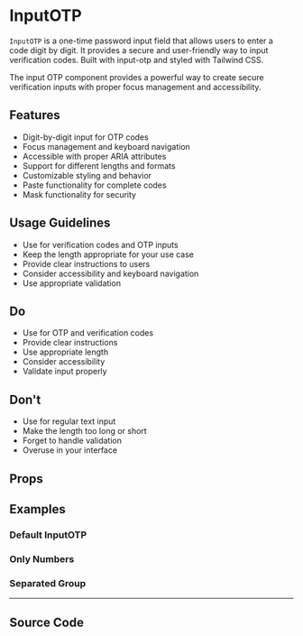 
<Meta of={InputOTPStories} />

# InputOTP

`InputOTP` is a one-time password input field that allows users to enter a code digit by digit. It provides a secure and user-friendly way to input verification codes. Built with input-otp and styled with Tailwind CSS.

The input OTP component provides a powerful way to create secure verification inputs with proper focus management and accessibility.

## Features

- Digit-by-digit input for OTP codes
- Focus management and keyboard navigation
- Accessible with proper ARIA attributes
- Support for different lengths and formats
- Customizable styling and behavior
- Paste functionality for complete codes
- Mask functionality for security

## Usage Guidelines

- Use for verification codes and OTP inputs
- Keep the length appropriate for your use case
- Provide clear instructions to users
- Consider accessibility and keyboard navigation
- Use appropriate validation

## Do

- Use for OTP and verification codes
- Provide clear instructions
- Use appropriate length
- Consider accessibility
- Validate input properly

## Don't

- Use for regular text input
- Make the length too long or short
- Forget to handle validation
- Overuse in your interface

## Props

<Controls of={InputOTPStories.Default} />

## Examples

### Default InputOTP

<Canvas of={InputOTPStories.Default} />

### Only Numbers

<Canvas of={InputOTPStories.OnlyNumbers} />

### Separated Group

<Canvas of={InputOTPStories.SeparatedGroup} />

---

## Source Code

<Source of={InputOTPStories.Default} language='tsx' />
